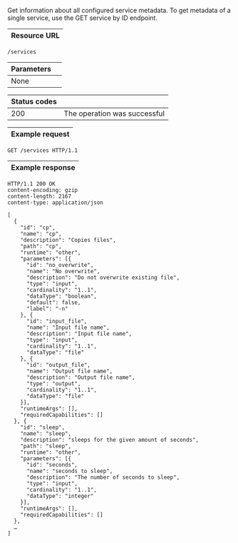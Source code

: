 
Get information about all configured <DocsLink href="#service-metadata">service metadata</DocsLink>.
To get metadata of a single service, use
the <DocsLink href="#get-service-by-id">GET service by ID endpoint</DocsLink>.

| Resource URL |
| ------------ |

```http
/services
```

| Parameters              |                              |
| ----------------------- | ---------------------------- |
| None                    |                              |

| Status codes |                                                                |
| ------------ | -------------------------------------------------------------- |
| 200          | The operation was successful                                   |

| Example request |
| --------------- |

```http
GET /services HTTP/1.1
```

| Example response |
| ---------------- |

```http
HTTP/1.1 200 OK
content-encoding: gzip
content-length: 2167
content-type: application/json

[
  {
    "id": "cp",
    "name": "cp",
    "description": "Copies files",
    "path": "cp",
    "runtime": "other",
    "parameters": [{
      "id": "no_overwrite",
      "name": "No overwrite",
      "description": "Do not overwrite existing file",
      "type": "input",
      "cardinality": "1..1",
      "dataType": "boolean",
      "default": false,
      "label": "-n"
    }, {
      "id": "input_file",
      "name": "Input file name",
      "description": "Input file name",
      "type": "input",
      "cardinality": "1..1",
      "dataType": "file"
    }, {
      "id": "output_file",
      "name": "Output file name",
      "description": "Output file name",
      "type": "output",
      "cardinality": "1..1",
      "dataType": "file"
    }],
    "runtimeArgs": [],
    "requiredCapabilities": []
  }, {
    "id": "sleep",
    "name": "sleep",
    "description": "sleeps for the given amount of seconds",
    "path": "sleep",
    "runtime": "other",
    "parameters": [{
      "id": "seconds",
      "name": "seconds to sleep",
      "description": "The number of seconds to sleep",
      "type": "input",
      "cardinality": "1..1",
      "dataType": "integer"
    }],
    "runtimeArgs": [],
    "requiredCapabilities": []
  },
  …
]
```
